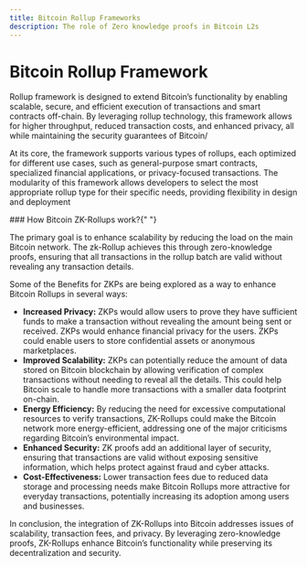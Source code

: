 ```yaml
---
title: Bitcoin Rollup Frameworks
description: The role of Zero knowledge proofs in Bitcoin L2s
---
```



# Bitcoin Rollup Framework

Rollup framework is designed to extend Bitcoin’s functionality by enabling scalable, secure, and efficient execution of transactions and smart contracts off-chain. By leveraging rollup technology, this framework allows for higher throughput, reduced transaction costs, and enhanced privacy, all while maintaining the security guarantees of Bitcoin/

At its core, the framework supports various types of rollups, each optimized for different use cases, such as general-purpose smart contracts, specialized financial applications, or privacy-focused transactions. The modularity of this framework allows developers to select the most appropriate rollup type for their specific needs, providing flexibility in design and deployment

<p align="center">
  <ZoomImage width="90%" src="/assets/zkflow.png" alt="Understanding rollups" />
</p>
### How Bitcoin ZK-Rollups work?{" "}

The primary goal is to enhance scalability by reducing
the load on the main Bitcoin network. The zk-Rollup achieves this through zero-knowledge
proofs, ensuring that all transactions in the rollup batch are valid without revealing
any transaction details.

<p align="center">
  <ZoomImage
    width="100%"
    src="/assets/bitcoin-zk.png"
    alt="Understanding rollups"
  />
</p>

Some of the Benefits for ZKPs are being explored as a way to enhance Bitcoin Rollups in several ways:

- **Increased Privacy:** ZKPs would allow users to prove they have sufficient funds to make a transaction without revealing the amount being sent or received. ZKPs would enhance financial privacy for the users. ZKPs could enable users to store confidential assets or anonymous marketplaces.
- **Improved Scalability:** ZKPs can potentially reduce the amount of data stored on Bitcoin blockchain by allowing verification of complex transactions without needing to reveal all the details. This could help Bitcoin scale to handle more transactions with a smaller data footprint on-chain.
- **Energy Efficiency:** By reducing the need for excessive computational resources to verify transactions, ZK-Rollups could make the Bitcoin network more energy-efficient, addressing one of the major criticisms regarding Bitcoin’s environmental impact.
- **Enhanced Security:** ZK proofs add an additional layer of security, ensuring that transactions are valid without exposing sensitive information, which helps protect against fraud and cyber attacks.
- **Cost-Effectiveness:** Lower transaction fees due to reduced data storage and processing needs make Bitcoin Rollups more attractive for everyday transactions, potentially increasing its adoption among users and businesses.

In conclusion, the integration of ZK-Rollups into Bitcoin addresses issues of scalability, transaction fees, and privacy. By leveraging zero-knowledge proofs, ZK-Rollups enhance Bitcoin’s functionality while preserving its decentralization and security.
